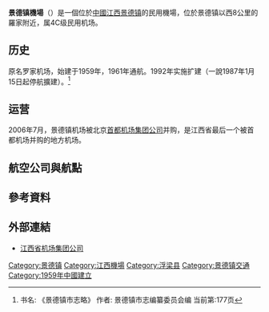{{Expand|time=2015-12-20}}
{{noteTA
|G1 = Airport
|G2 = Unit
}}
{{Infobox airport
| name         = 景德镇罗家机场
| nativename   = <small>Jingdezhen Luojia Airport</small>
| image        = 景德镇机场外 02.jpg
| image-width  = 
| caption      = 
| IATA         = JDZ
| ICAO         = ZSJD
| type         = 民用
| owner        = 江西省机场集团公司
| operator     = [[首都机场集团|首都机场集团公司]]
| city-served  = [[江西省|江西]][[景德镇市|景德镇]]
| location     = {{CHN}}[[江西省|江西省]][[景德镇市|景德镇市]]
| opened       = {{start date|1959}}
| closed       = <!-- {{end date|YYYY|MM|DD}} -->
| passenger_services_ceased = <!-- {{end date|YYYY|MM|DD}} -->
| elevation-m  = 34
| metric-elev  = yes
| coordinates  = {{Coord|29|20|19|N|117|10|33|E|type:airport_region:CN|display=inline,title}}
| latd  =  29 | latm  = 20 | lats  = 19 | latNS  = N
| longd = 117 | longm = 10 | longs = 33 | longEW = E
| coordinates_region     = CN-36
| website                = 
| pushpin_map            = China
| pushpin_mapsize        = 220
| pushpin_map_caption    = 機場在中國的位置
| pushpin_label          = JDZ/ZSJD
| pushpin_label_position = bottom
| r1-number    = 04/22
| r1-length-m  = 2,400
| r1-surface   = 水泥
| metric-rwy   = yes
| stat-year    = 2015
| stat1-header = 客運量
| stat1-data   = 490,392 人次
| stat2-header = 貨運量
| stat2-data   = 2,032.6 公噸
| stat3-header = 起降架次
| stat3-data   = 3,982 架次
| footnotes    = 參考資料：中國民用航空局<ref>{{Cite web |url=http://www.caac.gov.cn/XXGK/XXGK/TJSJ/201603/t20160331_30105.html |title=2015年全国机场生产统计公报 |accessdate=2015-07-24 |date=2016-03-31 |archive-url=https://web.archive.org/web/20160423230847/http://www.caac.gov.cn/XXGK/XXGK/TJSJ/201603/t20160331_30105.html |archive-date=2016-04-23 |dead-url=yes }}</ref>
}}

'''景德镇機場'''（{{airport codes|JDZ|ZSJD}}）是一個位於[[中國|中國]][[江西省|江西]][[景德镇市|景德镇]]的民用機場，位於景德镇以西8公里的羅家附近，属4C级民用机场。

== 历史 ==
原名罗家机场，始建于1959年，1961年通航。1992年实施扩建（一說1987年1月15日起停航擴建）。<ref>书名: 《景德镇市志略》 作者: 景德镇市志编纂委员会编 当前第:177页</ref>

== 运营 ==
2006年7月，景德镇机场被北京[[首都机场集团|首都机场集团公司]]并购，是江西省最后一个被首都机场并购的地方机场。

== 航空公司與航點 ==
{{Airport-dest-list
| {{flagicon|PRC}} [[中国国际航空|中国国际航空]]（CA）| [[北京首都国际机场|北京/首都]]
| {{flagicon|PRC}} [[山东航空|山东航空]]（SC）| [[成都双流国际机场|成都]]、[[昆明长水国际机场|昆明]]、[[青岛流亭国际机场|青岛]]、[[厦门高崎国际机场|厦门]]
| {{flagicon|PRC}} [[深圳航空|深圳航空]]（ZH）| [[广州白云国际机场|广州]]、[[上海虹桥国际机场|上海/虹桥]]、[[深圳宝安国际机场|深圳]]
| {{flagicon|PRC}} [[长安航空|长安航空]]（9H）| [[寧波櫟社國際機場|宁波]]、[[西安咸阳国际机场|西安]]
| {{flagicon|PRC}} [[江西航空|江西航空]]（RY）| [[南京禄口国际机场|南京]]
}}

== 參考資料 ==
{{reflist}}

== 外部連結 ==
* [https://web.archive.org/web/20070710132801/http://www.jxairport.com/ 江西省机场集团公司]{{zh-cn}}

{{江西机场}}
{{中华人民共和国机场}}

[[Category:景德镇|Category:景德镇]]
[[Category:江西機場|Category:江西機場]]
[[Category:浮梁县|Category:浮梁县]]
[[Category:景德镇交通|Category:景德镇交通]]
[[Category:1959年中國建立|Category:1959年中國建立]]